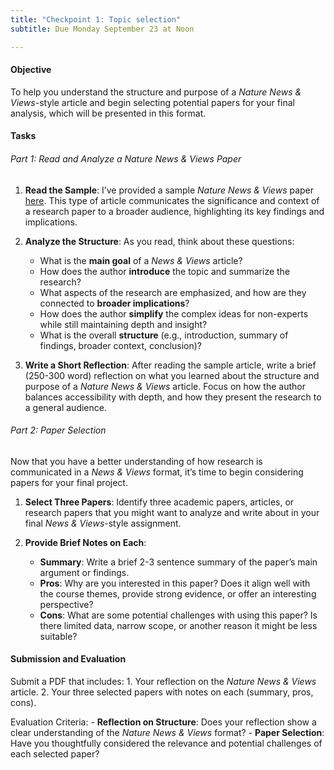 ```yaml
---
title: "Checkpoint 1: Topic selection"
subtitle: Due Monday September 23 at Noon

---
```



#### Objective

 To help you understand the structure and purpose of a *Nature News & Views*-style article and begin selecting potential papers for your final analysis, which will be presented in this format.



#### Tasks 

###### Part 1: Read and Analyze a *Nature News & Views* Paper

1. **Read the Sample**: I’ve provided a sample *Nature News & Views* paper [here](https://www.nature.com/articles/d41586-024-02525-z). This type of article communicates the significance and context of a research paper to a broader audience, highlighting its key findings and implications.

2. **Analyze the Structure**: As you read, think about these questions:
     - What is the **main goal** of a *News & Views* article?
     - How does the author **introduce** the topic and summarize the research?
     - What aspects of the research are emphasized, and how are they connected to **broader implications**?
     - How does the author **simplify** the complex ideas for non-experts while still maintaining depth and insight?
     - What is the overall **structure** (e.g., introduction, summary of findings, broader context, conclusion)?

3. **Write a Short Reflection**: After reading the sample article, write a brief (250-300 word) reflection on what you learned about the structure and purpose of a *Nature News & Views* article. Focus on how the author balances accessibility with depth, and how they present the research to a general audience.



###### Part 2: Paper Selection

Now that you have a better understanding of how research is communicated in a *News & Views* format, it’s time to begin considering papers for your final project.

1. **Select Three Papers**: Identify three academic papers, articles, or research papers that you might want to analyze and write about in your final *News & Views*-style assignment.

2. **Provide Brief Notes on Each**:
   - **Summary**: Write a brief 2-3 sentence summary of the paper’s main argument or findings.
   - **Pros**: Why are you interested in this paper? Does it align well with the course themes, provide strong evidence, or offer an interesting perspective?
   - **Cons**: What are some potential challenges with using this paper? Is there limited data, narrow scope, or another reason it might be less suitable?



#### Submission and Evaluation
Submit a PDF that includes:
1. Your reflection on the *Nature News & Views* article.
2. Your three selected papers with notes on each (summary, pros, cons).

Evaluation Criteria: 
- **Reflection on Structure**: Does your reflection show a clear understanding of the *Nature News & Views* format?
- **Paper Selection**: Have you thoughtfully considered the relevance and potential challenges of each selected paper?

